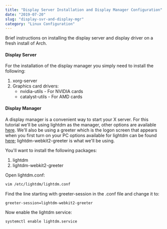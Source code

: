 ```yaml
---
title: "Display Server Installation and Display Manager Configuration"
date: "2019-07-20"
slug: "display-svr-and-display-mgr"
category: "Linux Configuration"
---
```


Brief instructions on installing the display server and display driver on a fresh install of Arch.

#### Display Server
For the installation of the display manager you simply need to install the following:
1. xorg-server
2. Graphics card drivers:
    * nvidia-utils - For NVIDIA cards
    * catalyst-utils - For AMD cards

#### Display Manager
A display manager is a convenient way to start your X server. For this tutorial we'll be using lightdm as the manager, other options are available [here](https://wiki.archlinux.org/index.php/Display_manager). We'll also be using a greeter which is the logon screen that appears when you first turn on your PC options available for lightdm can be found [here](https://wiki.archlinux.org/index.php/LightDM); lightdm-webkit2-greeter is what we'll be using.

You'll want to install the following packages:
1. lightdm
2. lightdm-webkit2-greeter

Open lightdm.conf:

```bash
vim /etc/lightdm/lightdm.conf
```

Find the line starting with greeter-session in the .conf file and change it to:

```vim
greeter-session=lightdm-webkit2-greeter
```
Now enable the lightdm service:
```bash
systemctl enable lightdm.service
```